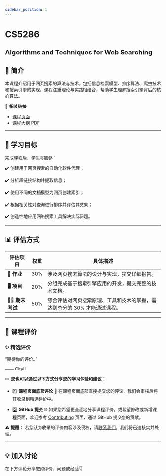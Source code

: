 ```yaml
---
sidebar_position: 1
---
```


# CS5286
## Algorithms and Techniques for Web Searching

## **📘 简介**
本课程介绍用于网页搜索的算法与技术，包括信息检索模型、排序算法、爬虫技术和搜索引擎的实现。课程注重理论与实践相结合，帮助学生理解搜索引擎背后的核心算法。

🔗 **相关链接**
- [课程页面](https://www.cityu.edu.hk/catalogue/pg/202425/course/CS5286.htm)
- [课程大纲 PDF](https://www.cityu.edu.hk/catalogue/pg/202425/course/CS5286.pdf)

---

## **🎯 学习目标**

完成课程后，学生将能够：

✔️ 创建用于网页搜索的自动化软件代理；

✔️ 分析超链接结构并提取信息；

✔️ 使用不同的文档模型为网页创建索引；

✔️ 根据相关性对查询进行排序并评估其效果；

✔️ 创造性地应用网络搜索工具解决实际问题。

---

## **📊 评估方式**

| **评估项目**            | **权重** | **具体描述**                                                                                       |
|------------------------|---------|---------------------------------------------------------------------------------------------------|
| **📝 作业**             | 30%     | 涉及网页搜索算法的设计与实现，提交详细报告。                                                         |
| **🖥️ 项目**             | 20%     | 分组完成基于搜索引擎应用的开发，提交完整的技术文档。                                                 |
| **🧑‍💻 期末考试**       | 50%     | 综合评估对网页搜索原理、工具和技术的掌握，需达到总分的 30% 才能通过课程。                              |


---

## **💬 课程评价**

### ✨ **精选评价**
<div className={commentStyles.commentBox}>
    <p className={commentStyles.commentText}>
        “期待你的评价。”
    </p>
    <p className={commentStyles.commentAuthor}>—— CityU</p>
</div>

✏️ **您也可以通过以下方式分享您的学习体验和建议：**

- 1️⃣ **课程页面底部评论**
💬 在课程页面底部直接提交您的评论，我们会审核后将其收录到精选评价中。

- 2️⃣ **GitHub 提交**
🌐 如果您希望更全面地分享课程评价，或希望修改或新增课程页面，欢迎参考 [Contributing](https://penjc.github.io/cityU-navigator/contributing) 页面，通过 GitHub 提交您的贡献。

**⚠️ 提醒**：
若您认为收录的评价内容涉及侵权，请[联系我们](https://github.com/penjc/cityU-navigator/issues)。我们将迅速核实并处理。


---

## **💡 加入讨论**

在下方评论分享您的评价、问题或经验👇
<Utterances />